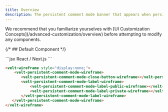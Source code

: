 ```yaml
---
title: Overview
description: The persistent comment mode banner that appears when persistent mode is enabled and user is adding a comment.
---
```

<Note>
We recommend that you familiarize yourselves with [UI Customization Concepts](/advanced-customization/overview) before attempting to modify any components.
</Note>



{/* ## Default Component */}




<RequestExample>
```jsx React / Next.js
<VeltWireframe>
    <VeltPersistentCommentModeWireframe>
        <VeltPersistentCommentModeWireframe.CloseButton />
        <VeltPersistentCommentModeWireframe.Label>
            <VeltPersistentCommentModeWireframe.Label.Public />
            <VeltPersistentCommentModeWireframe.Label.Private />
        </VeltPersistentCommentModeWireframe.Label>
    </VeltPersistentCommentModeWireframe>
</VeltWireframe>
```


```HTML HTML
<velt-wireframe style="display:none;">
    <velt-persistent-comment-mode-wireframe>
       <velt-persistent-comment-mode-close-button-wireframe></velt-persistent-comment-mode-close-button-wireframe>
       <velt-persistent-comment-mode-label-wireframe>
           <velt-persistent-comment-mode-label-public-wireframe></velt-persistent-comment-mode-label-public-wireframe>
           <velt-persistent-comment-mode-label-private-wireframe></velt-persistent-comment-mode-label-private-wireframe>
       </velt-persistent-comment-mode-label-wireframe>
   </velt-persistent-comment-mode-wireframe>
</velt-wireframe>
```
</RequestExample>
